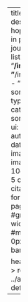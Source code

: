 ---
title: "Papers" 
# description: |
#   I hope I will publish in peer-reviewed journals soon…
listing: 
  contents: 
    - "**/index.qmd"
    - "**/index.markdown"
    - "**/index.md"
  sort: "date desc"
  type: default
  categories: true
  sort-ui: true
  filter-ui: true
  fields: [title, author, categories, date, image]
  image-align: left
  # image-height: 10em
  page-size: 5
comments: false
citation: false
format: 
  html: 
    page-layout: full
    #grid:
      #sidebar-width: 0px
      #margin-width: 0px
title-block-banner: true

header-includes: >
  <link rel="stylesheet" href="../assets/listing-default.css">
resources:
  - ../assets/listing-default.css
---